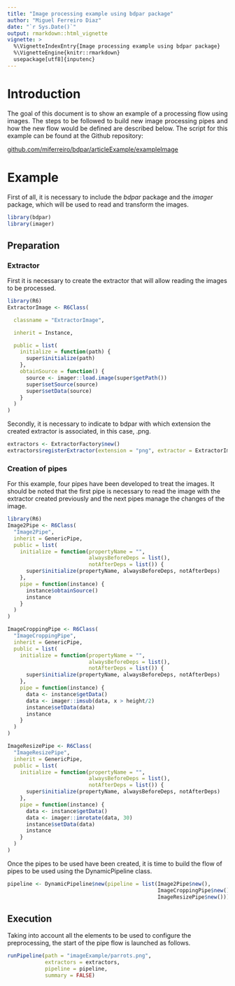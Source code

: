 ```yaml
---
title: "Image processing example using bdpar package"
author: "Miguel Ferreiro Diaz"
date: "`r Sys.Date()`"
output: rmarkdown::html_vignette
vignette: >
  %\VignetteIndexEntry{Image processing example using bdpar package}
  %\VignetteEngine{knitr::rmarkdown}
  usepackage[utf8]{inputenc}
---
```


# Introduction

<div style = "text-align: justify">
The goal of this document is to show an example of a processing flow using images. The steps to be followed to build new image processing pipes and how the new flow would be defined are described below. The script for this example can be found at the Github repository: 

[github.com/miferreiro/bdpar/articleExample/exampleImage](https://github.com/miferreiro/bdpar/articleExample/exampleImage)

</div>

# Example

<div style="text-aling:justify">
First of all, it is necessary to include the *bdpar* package and the *imager* package, which will be used to read and transform the images.

```R
library(bdpar)
library(imager)
```

</div>

## Preparation

### Extractor

<div style="text-aling:justify">
First it is necessary to create the extractor that will allow reading the images to be processed.

```R
library(R6)
ExtractorImage <- R6Class(

  classname = "ExtractorImage",

  inherit = Instance,

  public = list(
    initialize = function(path) {
      super$initialize(path)
    },
    obtainSource = function() {
      source <- imager::load.image(super$getPath())
      super$setSource(source)
      super$setData(source)
    }
  )
)
```

Secondly, it is necessary to indicate to bdpar with which extension the created extractor is associated, in this case, .png.

```R
extractors <- ExtractorFactory$new()
extractors$registerExtractor(extension = "png", extractor = ExtractorImage)
```
</div>

### Creation of pipes

<div style="text-aling:justify">
For this example, four pipes have been developed to treat the images. It should be noted that the first pipe is necessary to read the image with the extractor created previously and the next pipes manage the changes of the image.

```R
library(R6)
Image2Pipe <- R6Class(
  "Image2Pipe",
  inherit = GenericPipe,
  public = list(
    initialize = function(propertyName = "",
                          alwaysBeforeDeps = list(),
                          notAfterDeps = list()) {
      super$initialize(propertyName, alwaysBeforeDeps, notAfterDeps)
    },
    pipe = function(instance) {
      instance$obtainSource()
      instance
    }
  )
)

ImageCroppingPipe <- R6Class(
  "ImageCroppingPipe",
  inherit = GenericPipe,
  public = list(
    initialize = function(propertyName = "",
                          alwaysBeforeDeps = list(),
                          notAfterDeps = list()) {
      super$initialize(propertyName, alwaysBeforeDeps, notAfterDeps)
    },
    pipe = function(instance) {
      data <- instance$getData()
      data <- imager::imsub(data, x > height/2)
      instance$setData(data)
      instance
    }
  )
)

ImageResizePipe <- R6Class(
  "ImageResizePipe",
  inherit = GenericPipe,
  public = list(
    initialize = function(propertyName = "",
                          alwaysBeforeDeps = list(),
                          notAfterDeps = list()) {
      super$initialize(propertyName, alwaysBeforeDeps, notAfterDeps)
    },
    pipe = function(instance) {
      data <- instance$getData()
      data <- imager::imrotate(data, 30)
      instance$setData(data)
      instance
    }
  )
)

```

Once the pipes to be used have been created, it is time to build the flow of pipes to be used using the DynamicPipeline class.

```R
pipeline <- DynamicPipeline$new(pipeline = list(Image2Pipe$new(),
                                                ImageCroppingPipe$new(),
                                                ImageResizePipe$new()))
```
</div>


## Execution

<div style="text-aling:justify">

Taking into account all the elements to be used to configure the preprocessing, the start of the pipe flow is launched as follows.

```R
runPipeline(path = "imageExample/parrots.png",
            extractors = extractors,
            pipeline = pipeline,
            summary = FALSE)

```
</div>
